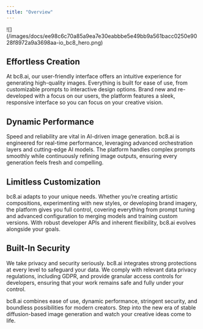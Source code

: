 ```yaml
---
title: "Overview"
---
```


<Frame>
![](/images/docs/ee98c6c70a85a9ea7e30eabbbe5e49bb9a561bacc0250e9028f8972a9a3698aa-io_bc8_hero.png)
</Frame>

## Effortless Creation

At bc8.ai, our user-friendly interface offers an intuitive experience for generating high-quality images. Everything is built for ease of use, from customizable prompts to interactive design options. Brand new and re-developed with a focus on our users, the platform features a sleek, responsive interface so you can focus on your creative vision.

## Dynamic Performance

Speed and reliability are vital in AI-driven image generation. bc8.ai is engineered for real-time performance, leveraging advanced orchestration layers and cutting-edge AI models. The platform handles complex prompts smoothly while continuously refining image outputs, ensuring every generation feels fresh and compelling.

## Limitless Customization

bc8.ai adapts to your unique needs. Whether you’re creating artistic compositions, experimenting with new styles, or developing brand imagery, the platform gives you full control, covering everything from prompt tuning and advanced configuration to merging models and training custom versions. With robust developer APIs and inherent flexibility, bc8.ai evolves alongside your goals.

## Built-In Security

We take privacy and security seriously. bc8.ai integrates strong protections at every level to safeguard your data. We comply with relevant data privacy regulations, including GDPR, and provide granular access controls for developers, ensuring that your work remains safe and fully under your control.

bc8.ai combines ease of use, dynamic performance, stringent security, and boundless possibilities for modern creators. Step into the new era of stable diffusion-based image generation and watch your creative ideas come to life.
